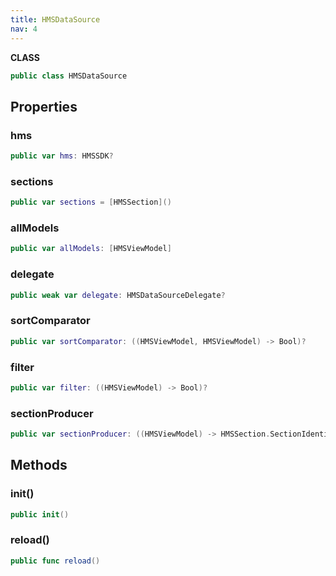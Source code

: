 ```yaml
---
title: HMSDataSource
nav: 4
---
```


**CLASS**

```swift
public class HMSDataSource
```

## Properties

### hms

```swift
public var hms: HMSSDK?
```

### sections

```swift
public var sections = [HMSSection]()
```

### allModels

```swift
public var allModels: [HMSViewModel]
```

### delegate

```swift
public weak var delegate: HMSDataSourceDelegate?
```

### sortComparator

```swift
public var sortComparator: ((HMSViewModel, HMSViewModel) -> Bool)?
```

### filter

```swift
public var filter: ((HMSViewModel) -> Bool)?
```

### sectionProducer

```swift
public var sectionProducer: ((HMSViewModel) -> HMSSection.SectionIdentifier)?
```

## Methods

### init()

```swift
public init()
```

### reload()

```swift
public func reload()
```

